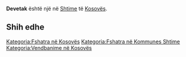 {{Fshat në 
 | Emri                = Devetak
 | EmriAlt                = 
 | NAME_SHORT_FORM=      
 | NAME_GENERIC=      
 | NAME_SORT_NAME_RO=      DEVETAK
 | FULL_NAME_RO = Devetak
 | FULL_NAME_ND_RO=Devetak
 | SORT_NAME_RG=DEVETAK
 | FULL_NAME_RG=Devetak
 | FULL_NAME_ND_RG=Devetak
 | SRP_NAME_SHORT_FORM=      
 | SRP_NAME_GENERIC=      
 | SRP_NAME_SORT_NAME_RO=      
 | SRP_FULL_NAME_RO = 
 | SRP_FULL_NAME_ND_RO=
 | SRP_SORT_NAME_RG=
 | SRP_FULL_NAME_RG=
 | SRP_FULL_NAME_ND_RG=
 | Emri (Rasa dhanore) = 
 | Figura              = 
 | Shteti              = Kosovo
 | Komuna              = Shtime
 | Kodi postar         = 
 | Sipërfaqja          = 

 | Popullsia           = 

 | Regj. i popullsisë  = 
 | Dend. e popullsisë  = 
 | Faqja zyrtare       = 
 <!--- Koordinatat ----> 
 | Gjerësia            = 42.393056
 | Gjatësia            = 20.9775
 | Lartësia            = 
}}
'''Devetak''' është një [[]] në [[Shtime]] të [[Kosovës]].

<!-- == Gjeografia == -->
<!-- == Historia == -->
<!-- == Demografia == -->
== Shih edhe ==
{{Komuna Shtime}}
{{Kosovo-Administrata-Cung}}

[[Kategoria:Fshatra në Kosovës]]
[[Kategoria:Fshatra në Kommunes Shtime]]
[[Kategoria:Vendbanime në Kosovës]]